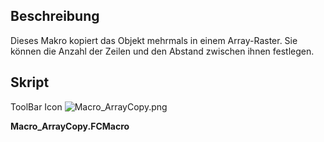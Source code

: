 <languages/>
{{Macro/de
|Name=ArrayCopy
|Icon=Macro_ArrayCopy.png
|Description=Dieses Makro kopiert das ausgewählte Objekt mehrmals in ein Array-Raster
|Author=Yorik
|Version=1.0
|Date=2014-05-04
|FCVersion=All
|Download=[https://www.freecadweb.org/wiki/images/9/9d/Macro_ArrayCopy.png ToolBar Icon]
}}

==Beschreibung==
Dieses Makro kopiert das Objekt mehrmals in einem Array-Raster. Sie können die Anzahl der Zeilen und den Abstand zwischen ihnen festlegen.

==Skript==
ToolBar Icon [[Image:Macro_ArrayCopy.png]]

'''Macro_ArrayCopy.FCMacro'''

{{MacroCode|code=

import FreeCAD, FreeCADGui, Part
from PySide import QtGui,QtCore
 
def proceed():
    try:
        u = (int(l1.text()),float(l2.text()))   
        v = (int(l3.text()),float(l4.text()))
    except:
        FreeCAD.Console.PrintError("Wrong input! Only numbers allowed...\n")
    sel = FreeCADGui.Selection.getSelection()
    if sel:
        sel = sel[0]
        name = sel.Name   
        shape = sel.Shape
        for column in range(u[0]):
            for row in range(v[0]):
                if (column != 0) or (row != 0):
                    delta = FreeCAD.Vector(column*u[1],row*v[1],0)   
                    newshape = sel.Shape.copy()
                    newshape.translate(delta)
                    newobject = FreeCAD.ActiveDocument.addObject("Part::Feature",name)
                    newobject.Shape = newshape
    else:
        FreeCAD.Console.PrintError("Error: One object must be selected")
    hide()
 
def hide():
    dialog.hide()
 
dialog = QtGui.QDialog()
dialog.resize(200,300)
dialog.setWindowTitle("Array")
la = QtGui.QVBoxLayout(dialog)
t1 = QtGui.QLabel("number of columns")
la.addWidget(t1)
l1 = QtGui.QLineEdit()
la.addWidget(l1)
t2 = QtGui.QLabel("distance between columns")
la.addWidget(t2)
l2 = QtGui.QLineEdit()
la.addWidget(l2)
t3 = QtGui.QLabel("number of rows")
la.addWidget(t3)
l3 = QtGui.QLineEdit()
la.addWidget(l3)
t4 = QtGui.QLabel("distance between rows")   
la.addWidget(t4)
l4 = QtGui.QLineEdit()
la.addWidget(l4)
okbox = QtGui.QDialogButtonBox(dialog)
okbox.setOrientation(QtCore.Qt.Horizontal)
okbox.setStandardButtons(QtGui.QDialogButtonBox.Cancel|QtGui.QDialogButtonBox.Ok)
la.addWidget(okbox)
QtCore.QObject.connect(okbox, QtCore.SIGNAL("accepted()"), proceed)
QtCore.QObject.connect(okbox, QtCore.SIGNAL("rejected()"), hide)
QtCore.QMetaObject.connectSlotsByName(dialog)
dialog.show()

}}